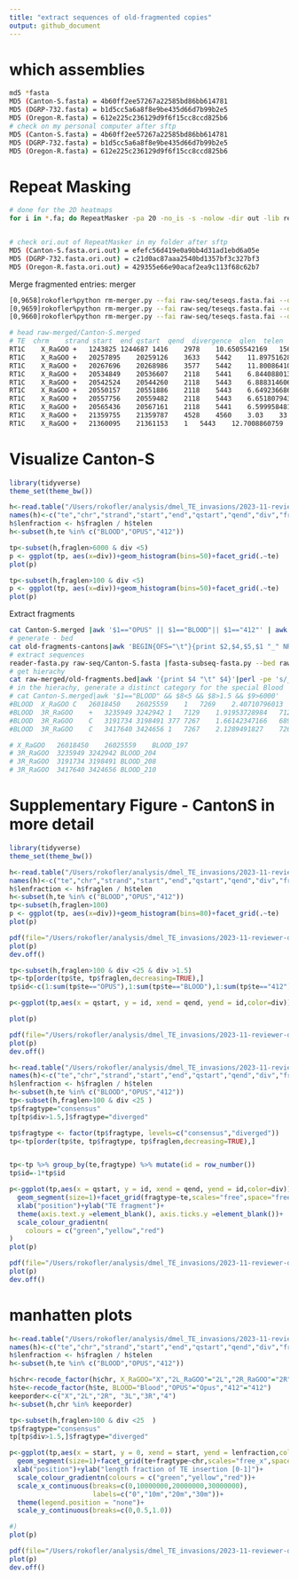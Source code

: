 ```yaml
---
title: "extract sequences of old-fragmented copies"
output: github_document
---
```



# which assemblies
```bash
md5 *fasta                                                                                                                                    
MD5 (Canton-S.fasta) = 4b60ff2ee57267a22585bd86bb614781
MD5 (DGRP-732.fasta) = b1d5cc5a6a8f8e9be435d66d7b99b2e5
MD5 (Oregon-R.fasta) = 612e225c236129d9f6f15cc8ccd825b6
# check on my personal computer after sftp
MD5 (Canton-S.fasta) = 4b60ff2ee57267a22585bd86bb614781
MD5 (DGRP-732.fasta) = b1d5cc5a6a8f8e9be435d66d7b99b2e5
MD5 (Oregon-R.fasta) = 612e225c236129d9f6f15cc8ccd825b6
```




# Repeat Masking
```bash
# done for the 2D heatmaps
for i in *.fa; do RepeatMasker -pa 20 -no_is -s -nolow -dir out -lib repeatlibrary/teseqs.fasta  $i;done  


# check ori.out of RepeatMasker in my folder after sftp
MD5 (Canton-S.fasta.ori.out) = efefc56d419e0a9bb4d31ad1ebd6a05e
MD5 (DGRP-732.fasta.ori.out) = c21d0ac87aaa2540bd1357bf3c327bf3
MD5 (Oregon-R.fasta.ori.out) = 429355e66e90acaf2ea9c113f68c62b7
```


Merge fragmented entries: merger

```bash
[0,9658]rokofler%python rm-merger.py --fai raw-seq/teseqs.fasta.fai --dist 100 --rm raw-out/Canton-S.fasta.ori.out > raw-merged/Canton-S.merged
[0,9659]rokofler%python rm-merger.py --fai raw-seq/teseqs.fasta.fai --dist 100 --rm raw-out/Oregon-R.fasta.ori.out > raw-merged/Oregon-R.merged 
[0,9660]rokofler%python rm-merger.py --fai raw-seq/teseqs.fasta.fai --dist 100 --rm raw-out/DGRP-732.fasta.ori.out > raw-merged/DGRP-732.merged 

# head raw-merged/Canton-S.merged
# TE  chrm    strand start  end qstart  qend  divergence  qlen  telen
RT1C	X_RaGOO	+	1243825	1244687	1416	2978	10.6505542169	1563	5443
RT1C	X_RaGOO	+	20257895	20259126	3633	5442	11.8975162866	1810	5443
RT1C	X_RaGOO	+	20267696	20268986	3577	5442	11.8008641005	1866	5443
RT1C	X_RaGOO	+	20534849	20536607	2118	5441	6.8440880139	3324	5443
RT1C	X_RaGOO	+	20542524	20544260	2118	5443	6.88831460674	3326	5443
RT1C	X_RaGOO	+	20550157	20551886	2118	5443	6.64923668639	3326	5443
RT1C	X_RaGOO	+	20557756	20559482	2118	5443	6.65180794309	3326	5443
RT1C	X_RaGOO	+	20565436	20567161	2118	5441	6.59995848161	3324	5443
RT1C	X_RaGOO	+	21359755	21359787	4528	4560	3.03	33	5443
RT1C	X_RaGOO	+	21360095	21361153	1	5443	12.7008860759	5443	5443
```

# Visualize Canton-S

```R
library(tidyverse)
theme_set(theme_bw())

h<-read.table("/Users/rokofler/analysis/dmel_TE_invasions/2023-11-reviewer-degraded/raw-merged/Canton-S.merged",header=F)
names(h)<-c("te","chr","strand","start","end","qstart","qend","div","fraglen","telen")
h$lenfraction <- h$fraglen / h$telen
h<-subset(h,te %in% c("BLOOD","OPUS","412")) 

tp<-subset(h,fraglen>6000 & div <5)
p <- ggplot(tp, aes(x=div))+geom_histogram(bins=50)+facet_grid(.~te)
plot(p)

tp<-subset(h,fraglen>100 & div <5)
p <- ggplot(tp, aes(x=div))+geom_histogram(bins=50)+facet_grid(.~te)
plot(p)
```



Extract fragments
```bash
cat Canton-S.merged |awk '$1=="OPUS" || $1=="BLOOD"|| $1=="412"' | awk '$8>1.5 && $9>100' > old-fragments-cantons
# generate - bed
cat old-fragments-cantons|awk 'BEGIN{OFS="\t"}{print $2,$4,$5,$1 "_" NR}' > old-fragments.bed
# extract sequences
reader-fasta.py raw-seq/Canton-S.fasta |fasta-subseq-fasta.py --bed raw-merged/old-fragments.bed |fasta-writter.py > old-fragments/Cantons-fragments.fasta
# get hierachy
cat raw-merged/old-fragments.bed|awk '{print $4 "\t" $4}'|perl -pe 's/_(\d)+$//' |awk '{print $1 "\t" $2 "_anc\tLTR" }' >old-fragments/Cantons-fragments.hier  
# in the hierachy, generate a distinct category for the special Blood
# cat Canton-S.merged|awk '$1=="BLOOD" && $8<5 && $8>1.5 && $9>6000'
#BLOOD	X_RaGOO	C	26018450	26025559	1	7269	2.40710796013	7269	7410
#BLOOD	3R_RaGOO	+	3235949	3242942	1	7129	1.91953728984	7129	7410
#BLOOD	3R_RaGOO	C	3191734	3198491	377	7267	1.66142347166	6891	7410
#BLOOD	3R_RaGOO	C	3417640	3424656	1	7267	2.1289491827	7267	7410

# X_RaGOO	26018450	26025559	BLOOD_197
# 3R_RaGOO	3235949	3242942	BLOOD_204
# 3R_RaGOO	3191734	3198491	BLOOD_208
# 3R_RaGOO	3417640	3424656	BLOOD_210
```

# Supplementary Figure - CantonS in more detail
```R
library(tidyverse)
theme_set(theme_bw())

h<-read.table("/Users/rokofler/analysis/dmel_TE_invasions/2023-11-reviewer-degraded/raw-merged/Canton-S.merged",header=F)
names(h)<-c("te","chr","strand","start","end","qstart","qend","div","fraglen","telen")
h$lenfraction <- h$fraglen / h$telen
h<-subset(h,te %in% c("BLOOD","OPUS","412")) 
tp<-subset(h,fraglen>100)
p <- ggplot(tp, aes(x=div))+geom_histogram(bins=80)+facet_grid(.~te)
plot(p)

pdf(file="/Users/rokofler/analysis/dmel_TE_invasions/2023-11-reviewer-degraded/graph/cans-hist.pdf",width=6,height=3)
plot(p)
dev.off()

tp<-subset(h,fraglen>100 & div <25 & div >1.5)
tp<-tp[order(tp$te, tp$fraglen,decreasing=TRUE),]
tp$id<-c(1:sum(tp$te=="OPUS"),1:sum(tp$te=="BLOOD"),1:sum(tp$te=="412"))

p<-ggplot(tp,aes(x = qstart, y = id, xend = qend, yend = id,color=div))+geom_segment(size=1)+facet_grid(.~te,scales="free_x")+xlab("position")+ylab("TE fragment")

plot(p)

pdf(file="/Users/rokofler/analysis/dmel_TE_invasions/2023-11-reviewer-degraded/graph/cans-line.pdf",width=6.5,height=4)
plot(p)
dev.off()
```



```R
h<-read.table("/Users/rokofler/analysis/dmel_TE_invasions/2023-11-reviewer-degraded/raw-merged/Canton-S.merged",header=F)
names(h)<-c("te","chr","strand","start","end","qstart","qend","div","fraglen","telen")
h$lenfraction <- h$fraglen / h$telen
h<-subset(h,te %in% c("BLOOD","OPUS","412")) 
tp<-subset(h,fraglen>100 & div <25 )
tp$fragtype="consensus"
tp[tp$div>1.5,]$fragtype="diverged"

tp$fragtype <- factor(tp$fragtype, levels=c("consensus","diverged"))
tp<-tp[order(tp$te, tp$fragtype, tp$fraglen,decreasing=TRUE),]


tp<-tp %>% group_by(te,fragtype) %>% mutate(id = row_number())
tp$id=-1*tp$id

p<-ggplot(tp,aes(x = qstart, y = id, xend = qend, yend = id,color=div))+
  geom_segment(size=1)+facet_grid(fragtype~te,scales="free",space="free")+
  xlab("position")+ylab("TE fragment")+
  theme(axis.text.y =element_blank(), axis.ticks.y =element_blank())+
  scale_colour_gradientn(
    colours = c("green","yellow","red")
)
plot(p)

pdf(file="/Users/rokofler/analysis/dmel_TE_invasions/2023-11-reviewer-degraded/graph/cans-line-all.pdf",width=7,height=5)
plot(p)
dev.off()
```

# manhatten plots
```R
h<-read.table("/Users/rokofler/analysis/dmel_TE_invasions/2023-11-reviewer-degraded/raw-merged/Canton-S.merged",header=F)
names(h)<-c("te","chr","strand","start","end","qstart","qend","div","fraglen","telen")
h$lenfraction <- h$fraglen / h$telen
h<-subset(h,te %in% c("BLOOD","OPUS","412")) 

h$chr<-recode_factor(h$chr, X_RaGOO="X","2L_RaGOO"="2L","2R_RaGOO"="2R", "3L_RaGOO"="3L","3R_RaGOO"="3R","4_RaGOO"="4") 
h$te<-recode_factor(h$te, BLOOD="Blood","OPUS"="Opus","412"="412") 
keeporder<-c("X","2L","2R", "3L","3R","4")
h<-subset(h,chr %in% keeporder)

tp<-subset(h,fraglen>100 & div <25  )
tp$fragtype="consensus"
tp[tp$div>1.5,]$fragtype="diverged"

p<-ggplot(tp,aes(x = start, y = 0, xend = start, yend = lenfraction,color=div))+
  geom_segment(size=1)+facet_grid(te+fragtype~chr,scales="free_x",space="free_x")+
 xlab("position")+ylab("length fraction of TE insertion [0-1]")+
  scale_colour_gradientn(colours = c("green","yellow","red"))+
  scale_x_continuous(breaks=c(0,10000000,20000000,30000000),
                     labels=c("0","10m","20m","30m"))+
  theme(legend.position = "none")+
  scale_y_continuous(breaks=c(0,0.5,1.0))

#)
plot(p)

pdf(file="/Users/rokofler/analysis/dmel_TE_invasions/2023-11-reviewer-degraded/graph/cans-mhp.pdf",width=7,height=5)
plot(p)
dev.off()


```




